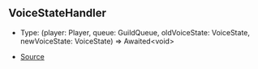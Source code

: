 ## VoiceStateHandler

- Type: (player: Player, queue: GuildQueue, oldVoiceState: VoiceState, newVoiceState: VoiceState) => Awaited\<void>

- [Source](https://github.com/Androz2091/discord-player/blob/fe42dd7/packages/discord-player/src/Player.ts#L36)